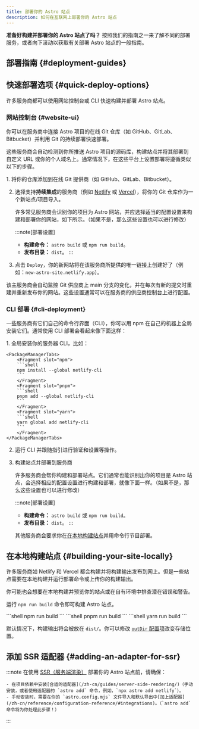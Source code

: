 ```yaml
---
title: 部署你的 Astro 站点
description: 如何在互联网上部署你的 Astro 站点
---
```


**准备好构建并部署你的 Astro 站点了吗？** 按照我们的指南之一来了解不同的部署服务，或者向下滚动以获取有关部署 Astro 站点的一般指南。

## 部署指南 \{#deployment-guides\}

<DeployGuidesNav />

## 快速部署选项 \{#quick-deploy-options\}

许多服务商都可以使用网站控制台或 CLI 快速构建并部署 Astro 站点。

### 网站控制台 \{#website-ui\}

你可以在服务商中连接 Astro 项目的在线 Git 仓库（如 GitHub、GitLab、Bitbucket）并利用 Git 的持续部署快速部署。

这些服务商会自动检测到你所推送 Astro 项目的源码库，构建站点并将其部署到自定义 URL 或你的个人域名上。通常情况下，在这些平台上设置部署将遵循类似以下的步骤。

<Steps>
1. 将你的仓库添加到在线 Git 提供商（如 GitHub、GitLab、Bitbucket）。

2. 选择支持**持续集成**的服务商（例如 [Netlify](/zh-cn/guides/deploy/netlify/) 或 [Vercel](/zh-cn/guides/deploy/vercel/)），将你的 Git 仓库作为一个新站点/项目导入。

    许多常见服务商会识别你的项目为 Astro 网站，并应选择适当的配置设置来构建和部署你的网站，如下所示。（如果不是，那么这些设置也可以进行修改）

    :::note[部署设置]
    - **构建命令：** `astro build` 或 `npm run build`。
    - **发布目录：** `dist`。
    :::

3. 点击 `Deploy`，你的新网站将在该服务商所提供的唯一链接上创建好了（例如：`new-astro-site.netlify.app`）。
</Steps>

该主服务商会自动监控 Git 供应商上 main 分支的变化，并在每次有新的提交时重建并重新发布你的网站。这些设置通常可以在服务商的供应商控制台上进行配置。

### CLI 部署 \{#cli-deployment\}

一些服务商有它们自己的命令行界面（CLI），你可以用 npm 在自己的机器上全局安装它们。通常使用 CLI 部署会看起来像下面这样：

<Steps>
1. 全局安装你的服务器 CLI，比如：

    <PackageManagerTabs>
        <Fragment slot="npm">
        ```shell
        npm install --global netlify-cli
        ```
        </Fragment>
        <Fragment slot="pnpm">
        ```shell
        pnpm add --global netlify-cli
        ```
        </Fragment>
        <Fragment slot="yarn">
        ```shell
        yarn global add netlify-cli
        ```
        </Fragment>
    </PackageManagerTabs>

2. 运行 CLI 并跟随指引进行验证和设置等操作。

3. 构建站点并部署到服务商

    许多服务商会帮你构建和部署站点。它们通常也能识别出你的项目是 Astro 站点，会选择相应的配置设置进行构建和部署，就像下面一样。（如果不是，那么这些设置也可以进行修改）

    :::note[部署设置]
    - **构建命令：** `astro build` 或 `npm run build`。
    - **发布目录：** `dist`。
    :::


    其他服务商会要求你在[在本地构建站点](#building-your-site-locally)并用命令行节目部署。
</Steps>

## 在本地构建站点 \{#building-your-site-locally\}

许多服务商如 Netlify 和 Vercel 都会构建并将构建输出发布到网上。但是一些站点需要在本地构建并运行部署命令或上传你的构建输出。

你可能也会想要在本地构建并预览你的站点或在自有环境中排查潜在错误和警告。

运行 `npm run build` 命令即可构建 Astro 站点。

<PackageManagerTabs>
    <Fragment slot="npm">
    ```shell
    npm run build
    ```
    </Fragment>
    <Fragment slot="pnpm">
    ```shell
    pnpm run build
    ```
    </Fragment>
    <Fragment slot="yarn">
    ```shell
    yarn run build
    ```
    </Fragment>
</PackageManagerTabs>

默认情况下，构建输出将会被放在 `dist/`。你可以修改 [`outDir` 配置项](/zh-cn/reference/configuration-reference/#outdir)改变存储位置。

## 添加 SSR 适配器 \{#adding-an-adapter-for-ssr\}

:::note
在使用 [SSR（服务端渲染）](/zh-cn/guides/server-side-rendering/) 部署你的 Astro 站点前，请确保：

    - 在项目依赖中安装[合适的适配器](/zh-cn/guides/server-side-rendering/)（手动安装，或者使用适配器的 `astro add` 命令，例如，`npx astro add netlify`）。
    - 手动安装时，需要在你的 `astro.config.mjs` 文件导入和默认导出中[加上适配器](/zh-cn/reference/configuration-reference/#integrations)。（`astro add` 命令将为你处理此步骤！）
:::
